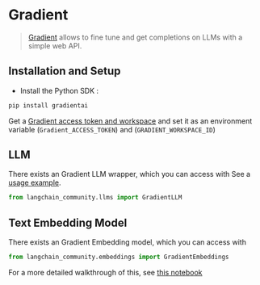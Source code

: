 # Gradient

> [Gradient](https://gradient.ai/) allows to fine tune and get completions on LLMs with a simple web API.

## Installation and Setup

- Install the Python SDK :

```bash
pip install gradientai
```

Get a [Gradient access token and workspace](https://gradient.ai/) and set it as an environment variable (`Gradient_ACCESS_TOKEN`) and (`GRADIENT_WORKSPACE_ID`)

## LLM

There exists an Gradient LLM wrapper, which you can access with
See a [usage example](/docs/integrations/llms/gradient).

```python
from langchain_community.llms import GradientLLM
```

## Text Embedding Model

There exists an Gradient Embedding model, which you can access with

```python
from langchain_community.embeddings import GradientEmbeddings
```

For a more detailed walkthrough of this, see [this notebook](/docs/integrations/text_embedding/gradient)
